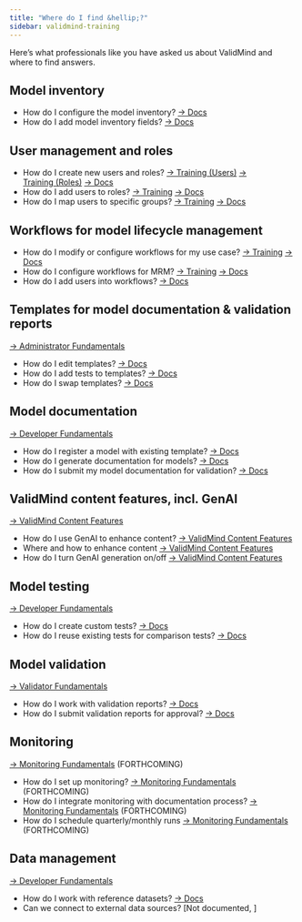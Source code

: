 ```yaml
---
title: "Where do I find &hellip;?"
sidebar: validmind-training
---
```


Here's what professionals like you have asked us about ValidMind and where to find answers.

## Model inventory
<!-- [→ Administrator Fundamentals](https://docs.validmind.ai/training/administrator-fundamentals/administrator-fundamentals.html){.button-green} -->

- How do I configure the model inventory? [→ Docs](https://docs.validmind.ai/guide/model-inventory/managing-model-inventory.html){.button-pink} 
- How do I add model inventory fields? [→ Docs](https://docs.validmind.ai/guide/model-inventory/manage-inventory-custom-fields.html){.button-pink}

## User management and roles
<!-- [→ Administrator Fundamentals](https://docs.validmind.ai/training/administrator-fundamentals/administrator-fundamentals.html){.button-green} -->

- How do I create new users and roles? [→ Training (Users)](https://docs.validmind.ai/training/administrator-fundamentals/administrator-fundamentals.html#/section-4){.button-green}  [→ Training (Roles)](https://docs.validmind.ai/training/administrator-fundamentals/administrator-fundamentals.html#/section-6){.button-green} [→ Docs](https://docs.validmind.ai/guide/managing-users/manage-users.html){.button-pink}
- How do I add users to roles? [→ Training](https://docs.validmind.ai/training/administrator-fundamentals/administrator-fundamentals.html#/section-4){.button-green} [→ Docs](https://docs.validmind.ai/guide/managing-users/manage-roles.html){.button-pink}
- How do I map users to specific groups? [→ Training](https://docs.validmind.ai/training/administrator-fundamentals/administrator-fundamentals.html#/section-4){.button-green} [→ Docs](https://docs.validmind.ai/guide/managing-users/manage-groups.html){.button-pink}

## Workflows for model lifecycle management
<!-- [→ Administrator Fundamentals](https://docs.validmind.ai/training/administrator-fundamentals/administrator-fundamentals.html){.button-green} -->

- How do I modify or configure workflows for my use case? [→ Training](https://docs.validmind.ai/training/administrator-fundamentals/administrator-fundamentals.html#/section-12){.button-green} [→ Docs](https://docs.validmind.ai/guide/model-workflows/working-with-model-workflows.html){.button-pink}
- How do I configure workflows for MRM? [→ Training](https://docs.validmind.ai/training/administrator-fundamentals/administrator-fundamentals.html#/section-12){.button-green} [→ Docs](https://docs.validmind.ai/guide/model-workflows/set-up-model-workflows.html){.button-pink}
- How do I add users into workflows? [→ Docs](https://docs.validmind.ai/guide/managing-users/manage-roles.html){.button-pink}

## Templates for model documentation & validation reports
[→ Administrator Fundamentals](https://docs.validmind.ai/training/administrator-fundamentals/administrator-fundamentals.html){.button-green}

- How do I edit templates? [→ Docs](https://docs.validmind.ai/guide/model-documentation/customize-documentation-templates.html){.button-pink}
- How do I add tests to templates? [→ Docs](https://docs.validmind.ai/guide/model-documentation/customize-documentation-templates.html){.button-pink}
- How do I swap templates? [→ Docs](https://docs.validmind.ai/guide/model-documentation/customize-documentation-templates.html){.button-pink}

## Model documentation
[→ Developer Fundamentals](https://docs.validmind.ai/training/developer-fundamentals/developer-fundamentals.html){.button-green}

- How do I register a model with existing template? [→ Docs](https://docs.validmind.ai/guide/model-inventory/register-models-in-inventory.html){.button-pink}
- How do I generate documentation for models? [→ Docs](https://docs.validmind.ai/developers/documenting-models.html){.button-pink}
- How do I submit my model documentation for validation? [→ Docs](https://docs.validmind.ai/guide/model-documentation/submit-for-approval.html){.button-pink}

## ValidMind content features, incl. GenAI
[→ ValidMind Content Features](https://docs.validmind.ai/training/validmind-content-features/validmind-content-features.html){.button-green}

- How do I use GenAI to enhance content? [→ ValidMind Content Features](https://docs.validmind.ai/training/validmind-content-features/validmind-content-features.html){.button-green}
- Where and how to enhance content [→ ValidMind Content Features](https://docs.validmind.ai/training/validmind-content-features/validmind-content-features.html){.button-green}
- How do I turn GenAI generation on/off [→ ValidMind Content Features](https://docs.validmind.ai/training/validmind-content-features/validmind-content-features.html){.button-green}

## Model testing
[→ Developer Fundamentals](https://docs.validmind.ai/training/developer-fundamentals/developer-fundamentals.html){.button-green}

- How do I create custom tests? [→ Docs](https://docs.validmind.ai/developers/run-tests-and-test-suites.html){.button-pink}
- How do I reuse existing tests for comparison tests? [→ Docs](https://docs.validmind.ai/developers/run-tests-and-test-suites.html){.button-pink}

## Model validation
[→ Validator Fundamentals](https://docs.validmind.ai/training/validator-fundamentals/validator-fundamentals.html){.button-pink}

- How do I work with validation reports? [→ Docs](https://docs.validmind.ai/guide/model-validation/working-with-model-findings.html){.button-pink}
- How do I submit validation reports for approval? [→ Docs](https://docs.validmind.ai/guide/model-documentation/submit-for-approval.html){.button-pink}

## Monitoring
[→ Monitoring Fundamentals](https://docs.validmind.ai/training/monitoring-fundamentals/monitoring-fundamentals.html){.button-pink} (FORTHCOMING)

- How do I set up monitoring? [→ Monitoring Fundamentals](https://docs.validmind.ai/training/monitoring-fundamentals/monitoring-fundamentals.html){.button-pink} (FORTHCOMING)
- How do I integrate monitoring with documentation process? [→ Monitoring Fundamentals](https://docs.validmind.ai/training/monitoring-fundamentals/monitoring-fundamentals.html){.button-pink} (FORTHCOMING)
- How do I schedule quarterly/monthly runs [→ Monitoring Fundamentals](https://docs.validmind.ai/training/monitoring-fundamentals/monitoring-fundamentals.html){.button-pink} (FORTHCOMING)

## Data management
[→ Developer Fundamentals](https://docs.validmind.ai/training/developer-fundamentals/developer-fundamentals.html){.button-green}

- How do I work with reference datasets? [→ Docs](https://docs.validmind.ai/developers/documenting-models.html){.button-pink}
- Can we connect to external data sources? [Not documented, ]